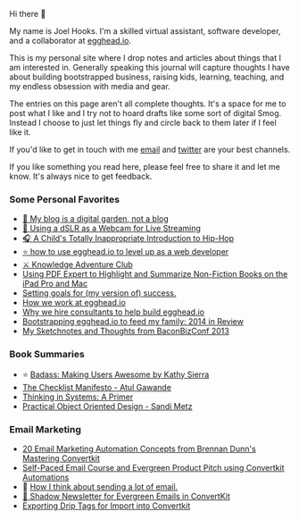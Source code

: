 Hi there 👋

My name is Joel Hooks. I'm a skilled virtual assistant, software developer, and a collaborator at [egghead.io](https://egghead.io/s/dtccr).

This is my personal site where I drop notes and articles about things that I am interested in. Generally speaking this journal will capture thoughts I have about building bootstrapped business, raising kids, learning, teaching, and my endless obsession with media and gear.

The entries on this page aren't all complete thoughts. It's a space for me to post what I like and I try not to hoard drafts like some sort of digital Smog. Instead I choose to just let things fly and circle back to them later if I feel like it.

If you'd like to get in touch with me [email](mailto:joelhooks@gmail.com) and [twitter](https://twitter.com/jhooks) are your best channels.

If you like something you read here, please feel free to share it and let me know. It's always nice to get feedback.

### Some Personal Favorites

* [🌱 My blog is a digital garden, not a blog](/digital-garden)
* [📸 Using a dSLR as a Webcam for Live Streaming](/dSLR-webcam-for-live-streaming)
* [🎧 A Child's Totally Inappropriate Introduction to Hip-Hop](/hip-hop)
* [⭐️ how to use egghead.io to level up as a web developer](/using-egghead)
* [⚔️ Knowledge Adventure Club](/knowledge-adventure-club)
* [Using PDF Expert to Highlight and Summarize Non-Fiction Books on the iPad Pro and Mac](/pdf-expert)
* [Setting goals for (my version of) success.](/blog/2016/04/08/setting-goals-for-my-version-of-success)
* [How we work at egghead.io](/blog/2018/02/12/how-we-work-at-egghead-dot-io)
* [Why we hire consultants to help build egghead.io](/blog/2017/10/26/why-we-hire-consultants-to-help-build-egghead-dot-io)
* [Bootstrapping egghead.io to feed my family: 2014 in Review](/blog/2014/12/24/bootstrapping-egghead-dot-io-to-feed-my-family-2014-in-review)
* [My Sketchnotes and Thoughts from BaconBizConf 2013](/blog/2013/06/06/my-sketchnotes-and-thoughts-from-baconbizconf-2013)

### Book Summaries

* ⭐️ [Badass: Making Users Awesome by Kathy Sierra](/badass-making-users-awesome-by-kathy-sierra)
* [The Checklist Manifesto - Atul Gawande](/the-checklist-manifesto)
* [Thinking in Systems: A Primer](/review-of-thinking-in-systems-a-primer)
* [Practical Object Oriented Design - Sandi Metz](/blog/2012/08/28/practical-object-oriented-design-in-ruby-is-a-really-good-book)

### Email Marketing
* [20 Email Marketing Automation Concepts from Brennan Dunn's Mastering Convertkit](/marketing-automation)
* [Self-Paced Email Course and Evergreen Product Pitch using Convertkit Automations](/self-paced-email-course-convertkit)
* 🧠 [How I think about sending a lot of email.](/how-i-think-about-sending-a-lot-of-email)
* [🌲 Shadow Newsletter for Evergreen Emails in ConvertKit](/shadow-newsletter-for-evergreen-emails-in-convertkit)
* [Exporting Drip Tags for Import into Convertkit](/export-drip-tags-for-convertkit)
